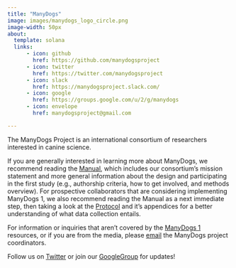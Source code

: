 ```yaml
---
title: "ManyDogs"
image: images/manydogs_logo_circle.png
image-width: 50px
about:
  template: solana
  links:
      - icon: github
        href: https://github.com/manydogsproject
      - icon: twitter 
        href: https://twitter.com/manydogsproject
      - icon: slack
        href: https://manydogsproject.slack.com/
      - icon: google
        href: https://groups.google.com/u/2/g/manydogs
      - icon: envelope
        href: manydogsproject@gmail.com

---
```

The ManyDogs Project is an international consortium of researchers interested in canine science.

If you are generally interested in learning more about ManyDogs, we recommend reading the [Manual](https://docs.google.com/document/d/1iuYElQSssoOMVC3nu7BLrFZovoM0TIEqmGM1bUaYbpo/edit?usp=sharing), which includes our consortium's mission statement and more general information about the design and participating in the first study (e.g., authorship criteria, how to get involved, and methods overview). For prospective collaborators that are considering implementing ManyDogs 1, we also recommend reading the Manual as a next immediate step, then taking a look at the [Protocol](https://docs.google.com/document/d/1IV2h2YXmyYpOw0U3IgxxQZD8zlkc0VHcencWx1fJm4s/edit?usp=sharing) and it's appendices for a better understanding of what data collection entails.

For information or inquiries that aren't covered by the [ManyDogs 1](/manydogs1.html) resources, or if you are from the media, please [email](mailto:manydogsproject@gmail.com) the ManyDogs project coordinators.

Follow us on [Twitter](https://twitter.com/ManyDogsProject) or join our [GoogleGroup](https://groups.google.com/u/2/g/manydogs) for updates!


